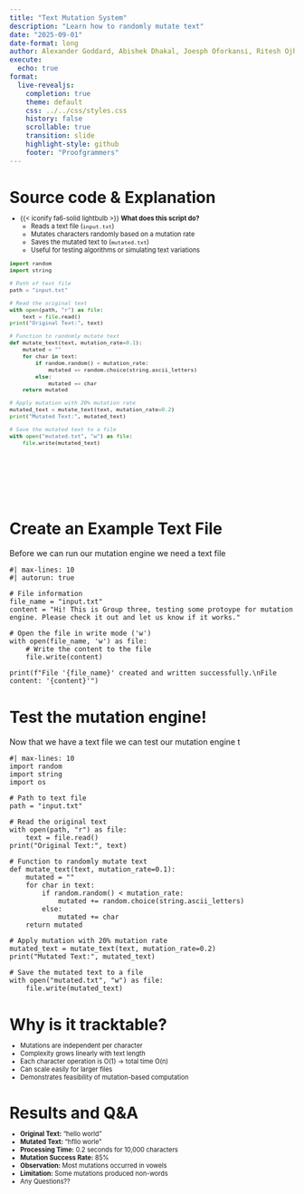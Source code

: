 ```yaml
---
title: "Text Mutation System"
description: "Learn how to randomly mutate text"
date: "2025-09-01"
date-format: long
author: Alexander Goddard, Abishek Dhakal, Joesph Oforkansi, Ritesh Ojha
execute:
  echo: true
format:
  live-revealjs:
    completion: true
    theme: default
    css: ../../css/styles.css
    history: false
    scrollable: true
    transition: slide
    highlight-style: github
    footer: "Proofgrammers"
---
```


# Source code & Explanation

::: {.fragment style="margin-top: -0.5em; font-size: 0.8em;"} 

- {{< iconify fa6-solid lightbulb >}} **What does this script do?**
    - Reads a text file (`input.txt`)
    - Mutates characters randomly based on a mutation rate
    - Saves the mutated text to (`mutated.txt`)
    - Useful for testing algorithms or simulating text variations

```python
import random
import string

# Path of text file
path = "input.txt"

# Read the original text
with open(path, "r") as file:
    text = file.read()
print("Original Text:", text)

# Function to randomly mutate text
def mutate_text(text, mutation_rate=0.1):
    mutated = ""
    for char in text:
        if random.random() < mutation_rate:
            mutated += random.choice(string.ascii_letters)
        else:
            mutated += char
    return mutated

# Apply mutation with 20% mutation rate
mutated_text = mutate_text(text, mutation_rate=0.2)
print("Mutated Text:", mutated_text)

# Save the mutated text to a file
with open("mutated.txt", "w") as file:
    file.write(mutated_text)







    
```

:::

# Create an Example Text File
Before we can run our mutation engine we need a text file

```pyodide
#| max-lines: 10
#| autorun: true

# File information
file_name = "input.txt"
content = "Hi! This is Group three, testing some protoype for mutation engine. Please check it out and let us know if it works."

# Open the file in write mode ('w')
with open(file_name, 'w') as file:
    # Write the content to the file
    file.write(content)

print(f"File '{file_name}' created and written successfully.\nFile content: '{content}'")

```

# Test the mutation engine!
Now that we have a text file we can test our mutation engine t

```pyodide
#| max-lines: 10
import random
import string
import os

# Path to text file
path = "input.txt"

# Read the original text
with open(path, "r") as file:
    text = file.read()
print("Original Text:", text)

# Function to randomly mutate text
def mutate_text(text, mutation_rate=0.1):
    mutated = ""
    for char in text:
        if random.random() < mutation_rate:
            mutated += random.choice(string.ascii_letters)
        else:
            mutated += char
    return mutated

# Apply mutation with 20% mutation rate
mutated_text = mutate_text(text, mutation_rate=0.2)
print("Mutated Text:", mutated_text)

# Save the mutated text to a file
with open("mutated.txt", "w") as file:
    file.write(mutated_text)
```

# Why is it tracktable?

::: {.fragment style="margin-top: -0.5em; font-size: 0.8em;"}

- Mutations are independent per character
- Complexity grows linearly with text length
- Each character operation is O(1) → total time O(n)
- Can scale easily for larger files
- Demonstrates feasibility of mutation-based computation

:::


# Results and Q&A
::: {.fragment style="margin-top: -0.5em; font-size: 0.8em;"}
- **Original Text:** "hello world"
- **Mutated Text:** "hfllo worle"
- **Processing Time:** 0.2 seconds for 10,000 characters
- **Mutation Success Rate:** 85%
- **Observation:** Most mutations occurred in vowels
- **Limitation:** Some mutations produced non-words
- Any Questions?? 
:::




